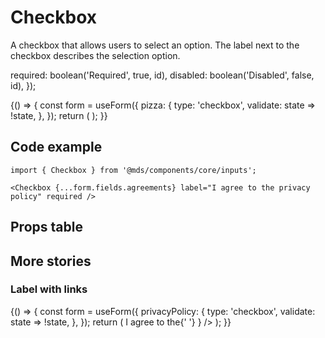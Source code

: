 
<Meta title="Components/core/inputs/Checkbox" component={Checkbox} />

# Checkbox

A checkbox that allows users to select an option. The label next to the checkbox describes the selection option.

  required: boolean('Required', true, id),
  disabled: boolean('Disabled', false, id),
});

<Preview withToolbar>
  <Story name="Label with text">
    {() => {
      const form = useForm({
        pizza: {
          type: 'checkbox',
          validate: state => !state,
        },
      });
      return (
        <Checkbox
          {...form.fields.pizza}
          {...getProps('label_with_text', false)}
          label={text('Label', 'I eat pizza', 'label_with_text')}
        />
      );
    }}
  </Story>
</Preview>

## Code example

```tsx
import { Checkbox } from '@mds/components/core/inputs';
```

```tsx
<Checkbox {...form.fields.agreements} label="I agree to the privacy policy" required />
```

## Props table

<Props of={Checkbox} />

## More stories

### Label with links

<Preview withToolbar>
  <Story name="Label with links">
    {() => {
      const form = useForm({
        privacyPolicy: {
          type: 'checkbox',
          validate: state => !state,
        },
      });
      return (
        <Checkbox
          {...form.fields.privacyPolicy}
          {...getProps('label_with_links', true)}
          label={
            <Fragment>
              I agree to the{' '}
              <Link
                href="https://www.example.com/privacy-policy"
                target="_blank"
                children="privacy policy"
                underlined
              />
            </Fragment>
          }
        />
      );
    }}
  </Story>
</Preview>
